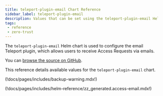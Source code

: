 ```yaml
---
title: teleport-plugin-email Chart Reference
sidebar_label: teleport-plugin-email
description: Values that can be set using the teleport-plugin-email Helm chart
tags:
 - reference
 - zero-trust
---
```


The `teleport-plugin-email` Helm chart is used to configure the email Teleport plugin, which allows users to receive Access Requests via emails.

You can [browse the source on GitHub](https://github.com/gravitational/teleport/tree/v(=teleport.version=)/examples/chart/access/email).

This reference details available values for the `teleport-plugin-email` chart.

(!docs/pages/includes/backup-warning.mdx!)

(!docs/pages/includes/helm-reference/zz_generated.access-email.mdx!)
